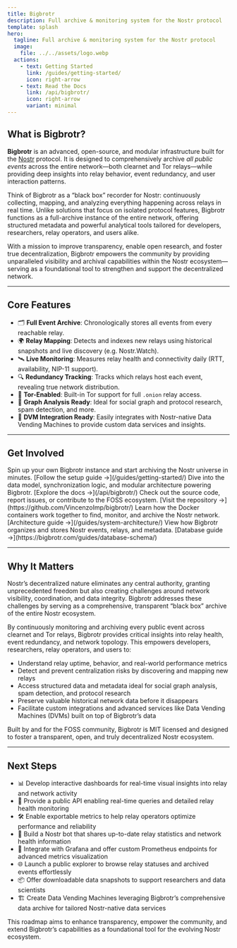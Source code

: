 ```yaml
---
title: Bigbrotr
description: Full archive & monitoring system for the Nostr protocol
template: splash
hero:
  tagline: Full archive & monitoring system for the Nostr protocol
  image:
    file: ../../assets/logo.webp
  actions:
    - text: Getting Started
      link: /guides/getting-started/
      icon: right-arrow
    - text: Read the Docs
      link: /api/bigbrotr/
      icon: right-arrow
      variant: minimal
---
```



## What is Bigbrotr?

**Bigbrotr** is an advanced, open-source, and modular infrastructure built for the [Nostr](https://nostr.com) protocol. It is designed to comprehensively archive *all public events* across the entire network—both clearnet and Tor relays—while providing deep insights into relay behavior, event redundancy, and user interaction patterns.

Think of Bigbrotr as a “black box” recorder for Nostr: continuously collecting, mapping, and analyzing everything happening across relays in real time. Unlike solutions that focus on isolated protocol features, Bigbrotr functions as a full-archive instance of the entire network, offering structured metadata and powerful analytical tools tailored for developers, researchers, relay operators, and users alike.

With a mission to improve transparency, enable open research, and foster true decentralization, Bigbrotr empowers the community by providing unparalleled visibility and archival capabilities within the Nostr ecosystem—serving as a foundational tool to strengthen and support the decentralized network.

---

## Core Features

- 🗂 **Full Event Archive**: Chronologically stores all events from every reachable relay.
- 🌍 **Relay Mapping**: Detects and indexes new relays using historical snapshots and live discovery (e.g. Nostr.Watch).
- 🛰 **Live Monitoring**: Measures relay health and connectivity daily (RTT, availability, NIP-11 support).
- 🔍 **Redundancy Tracking**: Tracks which relays host each event, revealing true network distribution.
- 🧅 **Tor-Enabled**: Built-in Tor support for full `.onion` relay access.
- 🧠 **Graph Analysis Ready**: Ideal for social graph and protocol research, spam detection, and more.
- 🧾 **DVM Integration Ready**: Easily integrates with Nostr-native Data Vending Machines to provide custom data services and insights.

---

## Get Involved

<CardGrid stagger>
	<Card title="Getting Started" icon="rocket">
		Spin up your own Bigbrotr instance and start archiving the Nostr universe in minutes. [Follow the setup guide →](/guides/getting-started/)
	</Card>
	<Card title="Read the Documentation" icon="document">
		Dive into the data model, synchronization logic, and modular architecture powering Bigbrotr. [Explore the docs →](/api/bigbrotr/)
	</Card>
	<Card title="Explore on GitHub" icon="github">
		Check out the source code, report issues, or contribute to the FOSS ecosystem. [Visit the repository →](https://github.com/VincenzoImp/bigbrotr/)
	</Card>
	<Card title="Explore the Architecture" icon="setting">
		Learn how the Docker containers work together to find, monitor, and archive the Nostr network. [Architecture guide →](/guides/system-architecture/)
	</Card>
	<Card title="Explore the Database Schema" icon="seti:db">
		View how Bigbrotr organizes and stores Nostr events, relays, and metadata. [Database guide →](https://bigbrotr.com/guides/database-schema/)
	</Card>
</CardGrid>

---

## Why It Matters

Nostr’s decentralized nature eliminates any central authority, granting unprecedented freedom but also creating challenges around network visibility, coordination, and data integrity. Bigbrotr addresses these challenges by serving as a comprehensive, transparent “black box” archive of the entire Nostr ecosystem.

By continuously monitoring and archiving every public event across clearnet and Tor relays, Bigbrotr provides critical insights into relay health, event redundancy, and network topology. This empowers developers, researchers, relay operators, and users to:

- Understand relay uptime, behavior, and real-world performance metrics  
- Detect and prevent centralization risks by discovering and mapping new relays  
- Access structured data and metadata ideal for social graph analysis, spam detection, and protocol research  
- Preserve valuable historical network data before it disappears  
- Facilitate custom integrations and advanced services like Data Vending Machines (DVMs) built on top of Bigbrotr’s data  

Built by and for the FOSS community, Bigbrotr is MIT licensed and designed to foster a transparent, open, and truly decentralized Nostr ecosystem.


---
## Next Steps

- 📊 Develop interactive dashboards for real-time visual insights into relay and network activity  
- 🧪 Provide a public API enabling real-time queries and detailed relay health monitoring  
- 🛠 Enable exportable metrics to help relay operators optimize performance and reliability  
- 💬 Build a Nostr bot that shares up-to-date relay statistics and network health information  
- 🧰 Integrate with Grafana and offer custom Prometheus endpoints for advanced metrics visualization  
- 🌐 Launch a public explorer to browse relay statuses and archived events effortlessly
- 📦 Offer downloadable data snapshots to support researchers and data scientists  
- 🏗️ Create Data Vending Machines leveraging Bigbrotr’s comprehensive data archive for tailored Nostr-native data services  

This roadmap aims to enhance transparency, empower the community, and extend Bigbrotr’s capabilities as a foundational tool for the evolving Nostr ecosystem.
